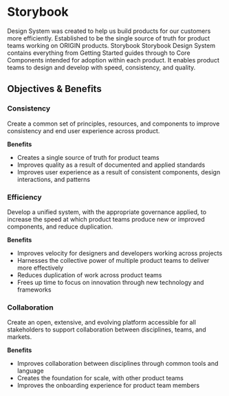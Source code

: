 
<Meta title="Introduction" />

<style>{`

`}</style>

<h1 className="subheading">Storybook</h1>
<p>
    Design System was created to help us build products for our customers more efficiently.
    Established to be the single source of truth for product teams working on ORIGIN products.
    Storybook Storybook Design System contains everything from Getting Started guides through to Core Components intended for adoption within each product.
    It enables product teams to design and develop with speed, consistency, and quality.
</p>
<h2>Objectives & Benefits</h2>
<h3>Consistency</h3>
<p>Create a common set of principles, resources, and components to improve consistency and end user experience across product.</p>
<p><b>Benefits</b></p>
<ul>
  <li>Creates a single source of truth for product teams</li>
  <li>Improves quality as a result of documented and applied standards</li>
  <li>Improves user experience as a result of consistent components, design interactions, and patterns</li>
</ul>
<h3>Efficiency</h3>
<p>Develop a unified system, with the appropriate governance applied, to increase the speed at which product teams produce new or improved components, and reduce duplication.</p>
<p><b>Benefits</b></p>
<ul>
  <li>Improves velocity for designers and developers working across projects</li>
  <li>Harnesses the collective power of multiple product teams to deliver more effectively</li>
  <li>Reduces duplication of work across product teams</li>
  <li>Frees up time to focus on innovation through new technology and frameworks</li>
</ul>
<h3>Collaboration</h3>
<p>Create an open, extensive, and evolving platform accessible for all stakeholders to support collaboration between disciplines, teams, and markets.</p>
<p><b>Benefits</b></p>
<ul>
  <li>Improves collaboration between disciplines through common tools and language</li>
  <li>Creates the foundation for scale, with other product teams</li>
  <li>Improves the onboarding experience for product team members</li>
</ul>
